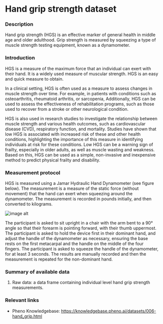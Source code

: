 # Hand grip strength dataset

### Description
Hand grip strength (HGS) is an effective marker of general health in middle age and older adulthood. Grip strength is measured by squeezing a type of muscle strength testing equipment, known as a dynamometer.

### Introduction
HGS is a measure of the maximum force that an individual can exert with their hand. It is a widely used measure of muscular strength. HGS is an easy and quick measure to obtain.

In a clinical setting, HGS is often used as a measure to assess changes in muscle strength over time. For example, in patients with conditions such as osteoarthritis, rheumatoid arthritis, or sarcopenia, Additionally, HGS can be used to assess the effectiveness of rehabilitation programs, such as those used to recover from a stroke or other neurological condition.

HGS is also used in research studies to investigate the relationship between muscle strength and various health outcomes, such as cardiovascular disease (CVD), respiratory function, and mortality. Studies have shown that low HGS is associated with increased risk of these and other health conditions, highlighting the importance of this measure in identifying individuals at risk for these conditions. Low HGS can be a warning sign of frailty, especially in older adults, as well as muscle wasting and weakness. Based on this, HGS can be used as a simple, non-invasive and inexpensive method to predict physical frailty and disability.

### Measurement protocol
HGS is measured using a Jamar Hydraulic Hand Dynamometer (see figure below). The measurement is a measure of the static force (without movement) that the hand can exert when squeezing around the dynamometer. The measurement is recorded in pounds initially, and then converted to kilograms.

![image alt](/md/folders/6/grip_strength_info.png)

The participant is asked to sit upright in a chair with the arm bent to a 90° angle so that their forearm is pointing forward, with their thumb uppermost. The participant is asked to hold the device first in their dominant hand, and adjust the handle of the dynamometer as necessary, ensuring the base rests on the first metacarpal and the handle on the middle of the four fingers. The participant is asked to squeeze the handle of the dynamometer, for at least 3 seconds. The results are manually recorded and then the measurement is repeated for the non-dominant hand.

### Summary of available data
1. Raw data: a data frame containing individual level hand grip strength measurements.

### Relevant links
* Pheno Knowledgebase: https://knowledgebase.pheno.ai/datasets/006-hand_grip.html

